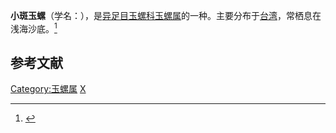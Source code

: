 {{Speciesbox 
| taxon = Natica shoichiroi
| binomial_authority = Kuroda, 1961
}}
'''小斑玉螺'''（学名：''{{lang|la|Natica shoichiroi}}''），是[[异足目|异足目]][[玉螺科|玉螺科]][[玉螺属|玉螺属]]的一种。主要分布于[[台湾|台湾]]，常栖息在浅海沙底。<ref>{{cite web|url=http://shell.sinica.edu.tw/chinese/shellbase_detail.php?science_no=3094|title=国际贝库：小斑玉螺|publisher=台湾贝类资料库|accessdate=2009-08-11|archive-date=2020-04-24|archive-url=https://web.archive.org/web/20200424134610/http://shell.sinica.edu.tw/chinese/shellbase_detail.php?science_no=3094|dead-url=no}}</ref>

== 参考文献 ==
{{reflist|2}}
{{Taxonbar|from=Q10959017}}

[[Category:玉螺属|Category:玉螺属]]
[[Category:_1961年描述的动物|X]]